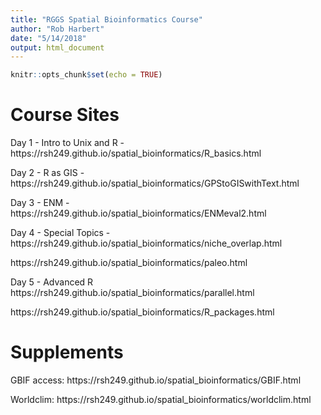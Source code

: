 ```yaml
---
title: "RGGS Spatial Bioinformatics Course"
author: "Rob Harbert"
date: "5/14/2018"
output: html_document
---
```


```r
knitr::opts_chunk$set(echo = TRUE)
```

# Course Sites

Day 1 - Intro to Unix and R - https://rsh249.github.io/spatial_bioinformatics/R_basics.html

Day 2 - R as GIS - https://rsh249.github.io/spatial_bioinformatics/GPStoGISwithText.html 

Day 3 - ENM - https://rsh249.github.io/spatial_bioinformatics/ENMeval2.html

Day 4 - Special Topics - 
  https://rsh249.github.io/spatial_bioinformatics/niche_overlap.html
  
  https://rsh249.github.io/spatial_bioinformatics/paleo.html
  


Day 5 - Advanced R
  https://rsh249.github.io/spatial_bioinformatics/parallel.html
  
  https://rsh249.github.io/spatial_bioinformatics/R_packages.html
  

# Supplements

GBIF access: https://rsh249.github.io/spatial_bioinformatics/GBIF.html

Worldclim: https://rsh249.github.io/spatial_bioinformatics/worldclim.html

